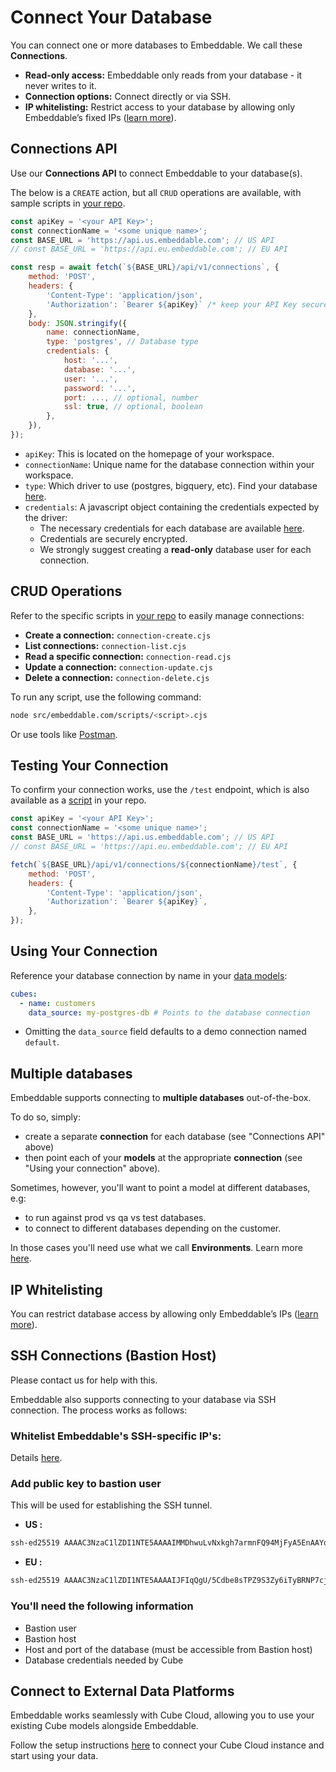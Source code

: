 # Connect Your Database

You can connect one or more databases to Embeddable. We call these **Connections**. 

- **Read-only access:** Embeddable only reads from your database - it never writes to it.
- **Connection options:** Connect directly or via SSH.
- **IP whitelisting:** Restrict access to your database by allowing only Embeddable’s fixed IPs ([learn more](/deployment/deployment-regions#ips-to-whitelist)).

## Connections API

Use our **Connections API** to connect Embeddable to your database(s).

The below is a `CREATE` action, but all `CRUD` operations are available, with sample scripts in [your repo](https://github.com/embeddable-hq/vanilla-components/tree/main/src/scripts).

```javascript
const apiKey = '<your API Key>';
const connectionName = '<some unique name>';
const BASE_URL = 'https://api.us.embeddable.com'; // US API
// const BASE_URL = 'https://api.eu.embeddable.com'; // EU API

const resp = await fetch(`${BASE_URL}/api/v1/connections`, {
    method: 'POST',
    headers: {
        'Content-Type': 'application/json',
        'Authorization': `Bearer ${apiKey}` /* keep your API Key secure */,
    },
    body: JSON.stringify({
        name: connectionName,
        type: 'postgres', // Database type
        credentials: {
            host: '...',
            database: '...',
            user: '...',
            password: '...',
            port: ..., // optional, number
            ssl: true, // optional, boolean
        },
    }),
});
```
- `apiKey`: This is located on the homepage of your workspace.
- `connectionName`: Unique name for the database connection within your workspace.
- `type`: Which driver to use (postgres, bigquery, etc). Find your database [here](./credentials).
- `credentials`: A javascript object containing the credentials expected by the driver:
    * The necessary credentials for each database are available [here](./credentials). 
    * Credentials are securely encrypted.
    * We strongly suggest creating a **read-only** database user for each connection.

## CRUD Operations

Refer to the specific scripts in [your repo](https://github.com/embeddable-hq/vanilla-components/tree/main/src/scripts) to easily manage connections:
- **Create a connection:** `connection-create.cjs`
- **List connections:** `connection-list.cjs`
- **Read a specific connection:** `connection-read.cjs`
- **Update a connection:** `connection-update.cjs`
- **Delete a connection:** `connection-delete.cjs`

To run any script, use the following command:

```bash
node src/embeddable.com/scripts/<script>.cjs
```

Or use tools like [Postman](https://www.postman.com/).

## Testing Your Connection

To confirm your connection works, use the `/test` endpoint, which is also available as a [script](https://github.com/embeddable-hq/vanilla-components/tree/main/src/scripts) in your repo. 

```javascript
const apiKey = '<your API Key>';
const connectionName = '<some unique name>';
const BASE_URL = 'https://api.us.embeddable.com'; // US API
// const BASE_URL = 'https://api.eu.embeddable.com'; // EU API

fetch(`${BASE_URL}/api/v1/connections/${connectionName}/test`, {
    method: 'POST',
    headers: {
        'Content-Type': 'application/json',
        'Authorization': `Bearer ${apiKey}`,
    },
});
```

## Using Your Connection

Reference your database connection by name in your [data models](/data-modeling/defining-models):

```yaml
cubes:
  - name: customers
    data_source: my-postgres-db # Points to the database connection
```

- Omitting the `data_source` field defaults to a demo connection named `default`.

## Multiple databases

Embeddable supports connecting to **multiple databases** out-of-the-box.  

To do so, simply: 
- create a separate **connection** for each database (see "Connections API" above)
- then point each of your **models** at the appropriate **connection** (see "Using your connection" above).

Sometimes, however, you'll want to point a model at different databases, e.g:
 - to run against prod vs qa vs test databases.
 - to connect to different databases depending on the customer.

In those cases you'll need use what we call **Environments**.  Learn more [here](./environments).

## IP Whitelisting

You can restrict database access by allowing only Embeddable’s IPs ([learn more](/deployment/deployment-regions#ips-to-whitelist)).

## SSH Connections (Bastion Host)

<Callout emoji="💬">
  Please contact us for help with this.
</Callout>

Embeddable also supports connecting to your database via SSH connection. The process works as follows:

<Steps>

### Whitelist Embeddable's SSH-specific IP's:

Details [here](/deployment/deployment-regions#ips-to-whitelist).

### Add public key to bastion user

This will be used for establishing the SSH tunnel.

- **US :** 
```bash
ssh-ed25519 AAAAC3NzaC1lZDI1NTE5AAAAIMMDhwuLvNxkgh7armnFQ94MjFyA5EnAAYol9uXcj0Xi jump-server-us@embeddable.com
```

- **EU :** 
```bash
ssh-ed25519 AAAAC3NzaC1lZDI1NTE5AAAAIJFIqQgU/5Cdbe8sTPZ9S3Zy6iTyBRNP7cjZmD5LtlX0 jump-server-eu@embeddable.com
```

### You'll need the following information 
- Bastion user
- Bastion host
- Host and port of the database (must be accessible from Bastion host)
- Database credentials needed by Cube

</Steps>

## Connect to External Data Platforms

Embeddable works seamlessly with Cube Cloud, allowing you to use your existing Cube models alongside Embeddable.

Follow the setup instructions [here](/data/integrations/cube-cloud) to connect your Cube Cloud instance and start using your data.
